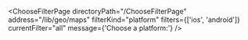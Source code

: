 

<ChooseFilterPage
  directoryPath="/ChooseFilterPage"
  address="/lib/geo/maps"
  filterKind="platform"
  filters={['ios', 'android']}
  currentFilter="all"
  message={'Choose a platform:'}
/>
